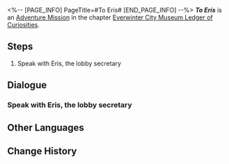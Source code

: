 <%-- [PAGE_INFO]
PageTitle=#To Eris#
[END_PAGE_INFO] --%>
{{Stub|Dialogue.}}
{{Mission Infobox
|id            = 2011906
|title         = 
|image         = <!--Mission To Eris.png-->
|type          = Adventure
|event_name    = 
|chapter       = Everwinter City Museum Ledger of Curiosities
|requirements  = [[Adventure Mission]] ''[[Opportunity Makes the Thief (I)]]'' completed
|summary       = <!--official mission summary from Fate's Atlas-->
|characters    = Trailblazer
|startLocation = [[<!--starting world-->]] - [[<!--starting area-->]]
|world         = <!--starting world-->
|area          = <!--starting area-->
|prev          = Opportunity Makes the Thief (I)
|next          = 
|rewards       = 
}}
'''''To Eris''''' is an [[Adventure Mission]] in the chapter [[Everwinter City Museum Ledger of Curiosities]].

==Steps==
# Speak with Eris, the lobby secretary

<!--
==Gameplay Notes==

--><!--
==Trial Character==

-->
==Dialogue==
{{Stub Dialogue}}
===Speak with Eris, the lobby secretary===
{{Mission Description|type=adventure|location=<!--to be added-->|You helped the Belobog History and Culture Museum recover a valuable stolen artifact.<br />You learn from Pela that, as the museum is about to open to the public, they need a part-time operation manager.<br />This after-hours activity piques your curiosity. Go and say hello to Eris, the museum's lobby secretary.}}
{{Dialogue Start}}
:{{tx}}
{{Dialogue End}}

==Other Languages==
{{Other Languages
|en   = To Eris
|zhs  = 致艾丽斯
|zht  = 給愛麗絲
|ja   = エリスのために
|ko   = 이리스에게
|es   = Para Eris
|fr   = Prochain arrêt, Éris
|ru   = Идём к Эрис
|th   = ถึง Eris
|vi   = Gửi Eris
|de   = An Eris
|id   = Kepada Eris
|pt   = Para Eris
}}

==Change History==
{{Change History|1.1}}
